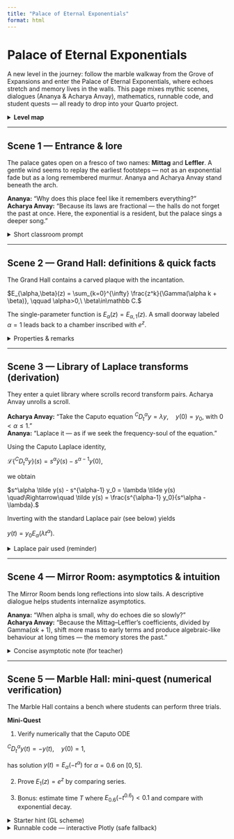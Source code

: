 ```yaml
---
title: "Palace of Eternal Exponentials"
format: html
---
```


# Palace of Eternal Exponentials

A new level in the journey: follow the marble walkway from the Grove of Expansions and enter the Palace of Eternal Exponentials, where echoes stretch and memory lives in the walls. This page mixes mythic scenes, dialogues (Ananya & Acharya Anvay), mathematics, runnable code, and student quests — all ready to drop into your Quarto project.

<details>
<summary><strong>Level map</strong></summary>

- Scene 1 — Entrance & lore
- Scene 2 — Grand Hall: definition & properties
- Scene 3 — Library of Laplace transforms: derivation for Caputo ODEs
- Scene 4 — Mirror Room: asymptotics & intuition
- Scene 5 — Marble Hall: mini-quest + numerical verification (code)
- Scene 6 — Courtyard: extensions, teacher notes, assessment

</details>

---

## Scene 1 — Entrance & lore

The palace gates open on a fresco of two names: **Mittag** and **Leffler**. A gentle wind seems to replay the earliest footsteps — not as an exponential fade but as a long remembered murmur. Ananya and Acharya Anvay stand beneath the arch.

**Ananya:** "Why does this place feel like it remembers everything?"  
**Acharya Anvay:** "Because its laws are fractional — the halls do not forget the past at once. Here, the exponential is a resident, but the palace sings a deeper song."

<details>
<summary>Short classroom prompt</summary>

Ask students: "Compare the intuition behind exponential decay $e^{-t}$ and the Mittag–Leffler decay for $E_{\alpha}(-t^{\alpha})$. What physical processes might each model better?"

</details>

---

## Scene 2 — Grand Hall: definitions & quick facts

The Grand Hall contains a carved plaque with the incantation.

$E_{\alpha,\beta}(z) = \sum_{k=0}^{\infty} \frac{z^k}{\Gamma(\alpha k + \beta)}, \qquad \alpha>0,\ \beta\in\mathbb C.$

The single-parameter function is $E_{\alpha}(z)=E_{\alpha,1}(z)$. A small doorway labeled $\alpha=1$ leads back to a chamber inscribed with $e^z$.

<details>
<summary>Properties & remarks</summary>

- Entire function: the series converges for all $z\in\mathbb C$.
- Special case: $E_{1,1}(z)=e^z$ because $\Gamma(k+1)=k!$.
- Memory: for $0<\alpha<1$ solutions often decay algebraically rather than exponentially, giving long tails.

</details>

---

## Scene 3 — Library of Laplace transforms (derivation)

They enter a quiet library where scrolls record transform pairs. Acharya Anvay unrolls a scroll.

**Acharya Anvay:** "Take the Caputo equation ${}^{C}D_t^\alpha y = \lambda y,\quad y(0)=y_0$, with $0<\alpha\le 1$."  
**Ananya:** "Laplace it — as if we seek the frequency-soul of the equation."

Using the Caputo Laplace identity,

$\mathcal L\{ {}^{C}D_t^\alpha y\}(s) = s^\alpha \tilde y(s) - s^{\alpha-1} y(0),$

we obtain

$s^\alpha \tilde y(s) - s^{\alpha-1} y_0 = \lambda \tilde y(s) \quad\Rightarrow\quad \tilde y(s) = \frac{s^{\alpha-1} y_0}{s^\alpha - \lambda}.$

Inverting with the standard Laplace pair (see below) yields

$y(t) = y_0 E_\alpha(\lambda t^\alpha).$

<details>
<summary>Laplace pair used (reminder)</summary>

For suitable $s$ and real $\beta$,

$\mathcal L\{ t^{\beta-1} E_{\alpha,\beta}(\pm \lambda t^\alpha)\}(s) = \frac{s^{\alpha-\beta}}{s^\alpha \mp \lambda}.$

Setting $\beta=1$ recovers the pair used in the derivation.

</details>

---

## Scene 4 — Mirror Room: asymptotics & intuition

The Mirror Room bends long reflections into slow tails. A descriptive dialogue helps students internalize asymptotics.

**Ananya:** "When alpha is small, why do echoes die so slowly?"  
**Acharya Anvay:** "Because the Mittag–Leffler's coefficients, divided by Gamma($\alpha k+1$), shift more mass to early terms and produce algebraic-like behaviour at long times — the memory stores the past."

<details>
<summary>Concise asymptotic note (for teacher)</summary>

For $0<\alpha<2$ and large $|z|$ away from certain sectorial rays, there are known asymptotic expansions of $E_{\alpha,\beta}(z)$. On the negative real axis, solutions like $E_\alpha(-t^\alpha)$ typically show slower decay than $e^{-t}$, often algebraic in nature; reference Mainardi (2000) for readable summaries.

</details>

---

## Scene 5 — Marble Hall: mini-quest (numerical verification)

The Marble Hall contains a bench where students can perform three trials.

**Mini-Quest**

1. Verify numerically that the Caputo ODE

${}^{C}D_t^\alpha y(t) = -y(t), \quad y(0)=1,$

has solution $y(t)=E_\alpha(-t^\alpha)$ for $\alpha=0.6$ on $[0,5]$.

2. Prove $E_1(z)=e^z$ by comparing series.

3. Bonus: estimate time $T$ where $E_{0.6}(-t^{0.6})<0.1$ and compare with exponential decay.

<details>
<summary>Starter hint (GL scheme)</summary>

Use the Grünwald–Letnikov approximation for the fractional derivative with step $\Delta t$:

${}^{C}D_t^\alpha y(t_n) \approx \frac{1}{(\Delta t)^\alpha} \sum_{k=0}^n w_k y_{n-k},$

where $w_k = (-1)^k \binom{\alpha}{k}$. March forward in time and compare to $E_\alpha(-t^\alpha)$ from `mpmath`.

</details>

<details>
<summary>Runnable code — interactive Plotly (safe fallback)</summary>

```python
#| echo: true
#| eval: true
#| label: palace-plotly-safe
import numpy as np
import mpmath as mp
import plotly.graph_objects as go
from IPython.display import HTML, display

# t-grid
t = np.linspace(0, 8, 300)

# series evaluator fallback
def ml_series(alpha, beta, z, Nterms=120, tol=1e-14):
    z_mp = mp.mpc(z)
    s = mp.mpf('0')
    k = 0
    term = mp.mpf('inf')
    while k < Nterms and abs(term) > tol:
        denom = mp.gamma(alpha*k + beta)
        term = z_mp**k / denom
        s += term
        k += 1
    return s

def ml_value(alpha, tval):
    z = - (tval**alpha)
    if hasattr(mp, "mittag_leffler"):
        try:
            return float(mp.mittag_leffler(alpha, 1, z))
        except Exception:
            return float(ml_series(alpha, 1, z))
    else:
        return float(ml_series(alpha, 1, z))

# prepare traces for a set of alphas (no ipywidgets required)
alphas = [1.0, 0.9, 0.8, 0.7, 0.6, 0.5, 0.3]
traces = []
for a in alphas:
    y = np.array([ml_value(a, ti) for ti in t], dtype=float)
    traces.append(go.Scatter(x=t, y=y, mode='lines', name=f"α={a:.2f}", visible=False))

traces[0].visible = True

fig = go.Figure(data=traces)
fig.update_layout(
    title="E_α(-t^α) for selected α (use buttons)",
    xaxis_title="t",
    yaxis_title="E_α(-t^α)",
    updatemenus=[{
        "type": "buttons",
        "direction": "right",
        "x": 0.5,
        "y": 1.15,
        "showactive": True,
        "buttons": [
            {"label": f"α={a:.2f}",
             "method": "update",
             "args": [{"visible": [i==j for j in range(len(alphas))]}, {"title": f"E_α(-t^α) α={a:.2f}"}]}
            for i,a in enumerate(alphas)
        ]
    }]
)

display(HTML("<p><strong>Use the buttons to switch α. (No ipywidgets needed.)</strong></p>"))
display(fig)
